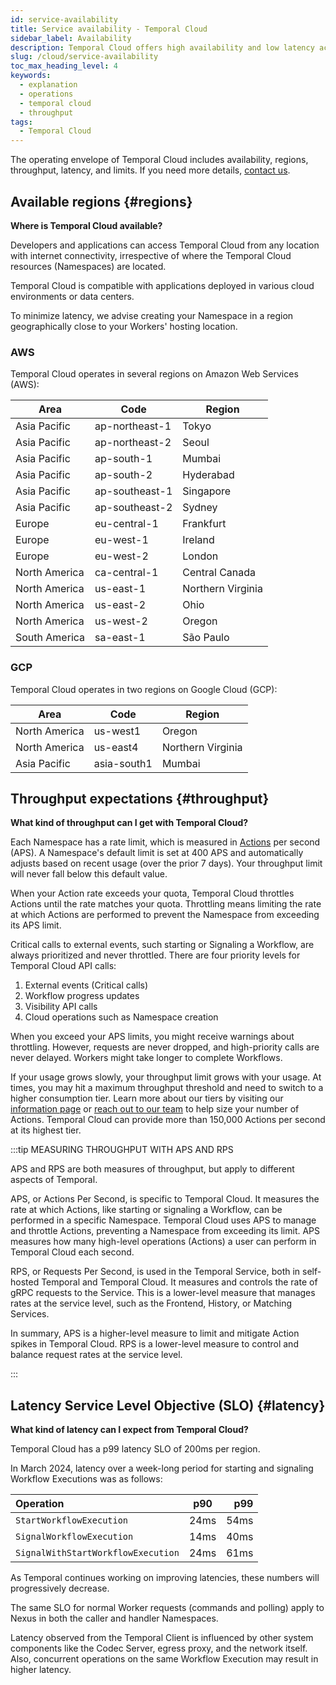 ```yaml
---
id: service-availability
title: Service availability - Temporal Cloud
sidebar_label: Availability
description: Temporal Cloud offers high availability and low latency across multiple cloud provider regions with adjustable throughput limits and robust latency targets. Contact us for more details.
slug: /cloud/service-availability
toc_max_heading_level: 4
keywords:
  - explanation
  - operations
  - temporal cloud
  - throughput
tags:
  - Temporal Cloud
---
```


The operating envelope of Temporal Cloud includes availability, regions, throughput, latency, and limits.
If you need more details, [contact us](https://pages.temporal.io/contact-us).

## Available regions {#regions}

**Where is Temporal Cloud available?**

Developers and applications can access Temporal Cloud from any location with internet connectivity, irrespective of where the Temporal Cloud resources (Namespaces) are located.

Temporal Cloud is compatible with applications deployed in various cloud environments or data centers.

To minimize latency, we advise creating your Namespace in a region geographically close to your Workers' hosting location.

### AWS

Temporal Cloud operates in several regions on Amazon Web Services (AWS):

| Area          | Code           | Region            |
| ------------- | -------------- | ----------------- |
| Asia Pacific  | ap-northeast-1 | Tokyo             |
| Asia Pacific  | ap-northeast-2 | Seoul             |
| Asia Pacific  | ap-south-1     | Mumbai            |
| Asia Pacific  | ap-south-2     | Hyderabad         |
| Asia Pacific  | ap-southeast-1 | Singapore         |
| Asia Pacific  | ap-southeast-2 | Sydney            |
| Europe        | eu-central-1   | Frankfurt         |
| Europe        | eu-west-1      | Ireland           |
| Europe        | eu-west-2      | London            |
| North America | ca-central-1   | Central Canada    |
| North America | us-east-1      | Northern Virginia |
| North America | us-east-2      | Ohio              |
| North America | us-west-2      | Oregon            |
| South America | sa-east-1      | São Paulo         |

### GCP

Temporal Cloud operates in two regions on Google Cloud (GCP):

| Area          | Code        | Region |
| ------------- | ----------- | ------ |
| North America | us-west1    | Oregon |
| North America | us-east4    | Northern Virginia |
| Asia Pacific  | asia-south1 | Mumbai |

## Throughput expectations {#throughput}

**What kind of throughput can I get with Temporal Cloud?**

Each Namespace has a rate limit, which is measured in [Actions](/cloud/pricing#action) per second (APS).
A Namespace's default limit is set at 400 APS and automatically adjusts based on recent usage (over the prior 7 days).
Your throughput limit will never fall below this default value.

When your Action rate exceeds your quota, Temporal Cloud throttles Actions until the rate matches your quota.
Throttling means limiting the rate at which Actions are performed to prevent the Namespace from exceeding its APS limit.

Critical calls to external events, such starting or Signaling a Workflow, are always prioritized and never throttled.
There are four priority levels for Temporal Cloud API calls:

1. External events (Critical calls)
2. Workflow progress updates
3. Visibility API calls
4. Cloud operations such as Namespace creation

When you exceed your APS limits, you might receive warnings about throttling.
However, requests are never dropped, and high-priority calls are never delayed.
Workers might take longer to complete Workflows.

If your usage grows slowly, your throughput limit grows with your usage.
At times, you may hit a maximum throughput threshold and need to switch to a higher consumption tier.
Learn more about our tiers by visiting our [information page](/cloud/pricing#action) or [reach out to our team](https://pages.temporal.io/contact-us) to help size your number of Actions.
Temporal Cloud can provide more than 150,000 Actions per second at its highest tier.

:::tip MEASURING THROUGHPUT WITH APS AND RPS

APS and RPS are both measures of throughput, but apply to different aspects of Temporal.

APS, or Actions Per Second, is specific to Temporal Cloud.
It measures the rate at which Actions, like starting or signaling a Workflow, can be performed in a specific Namespace.
Temporal Cloud uses APS to manage and throttle Actions, preventing a Namespace from exceeding its limit.
APS measures how many high-level operations (Actions) a user can perform in Temporal Cloud each second.

RPS, or Requests Per Second, is used in the Temporal Service, both in self-hosted Temporal and Temporal Cloud.
It measures and controls the rate of gRPC requests to the Service.
This is a lower-level measure that manages rates at the service level, such as the Frontend, History, or Matching Services.

In summary, APS is a higher-level measure to limit and mitigate Action spikes in Temporal Cloud.
RPS is a lower-level measure to control and balance request rates at the service level.

:::

## Latency Service Level Objective (SLO) {#latency}

**What kind of latency can I expect from Temporal Cloud?**

Temporal Cloud has a p99 latency SLO of 200ms per region.

In March 2024, latency over a week-long period for starting and signaling Workflow Executions was as follows:

| Operation                          | p90  |  p99 |
| :--------------------------------- | :--: | ---: |
| `StartWorkflowExecution`           | 24ms | 54ms |
| `SignalWorkflowExecution`          | 14ms | 40ms |
| `SignalWithStartWorkflowExecution` | 24ms | 61ms |

As Temporal continues working on improving latencies, these numbers will progressively decrease.

The same SLO for normal Worker requests (commands and polling) apply to Nexus in both the caller and handler Namespaces.

Latency observed from the Temporal Client is influenced by other system components like the Codec Server, egress proxy, and the network itself.
Also, concurrent operations on the same Workflow Execution may result in higher latency.
